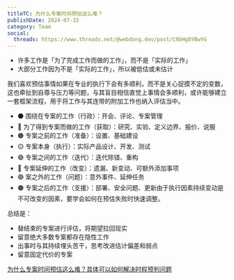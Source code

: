 ```yaml
---
titleTC: 为什么专案时间预估这么难？
publishDate: 2024-07-15
category: Team
social:
  threads: https://www.threads.net/@webdong.dev/post/C9bHg0YBwYG
---
```


- 许多工作是「为了完成工作而做的工作」，而不是「实际的工作」
- 大部分工作因为不是「实际的工作」，所以被低估或未估计

我们喜欢预估事情如果在专业的执行下会有多顺利，而不是关心捉摸不定的变数，这也牵扯到自尊与压力等问题，与其盲目相信直觉上事情会多顺利，或许能够建立一套框架流程，用于将工作与其连带的附加工作也纳入评估当中。

- ⚫ 围绕在专案的工作（行政）：开会、评论、专案管理
- 🔴 为了得到专案而做的工作（获取）：研究、实验、定义边界、报价、说服
- 🟠 专案之前的工作（准备）：设置、基础建设
- 🟡 专案本身（执行）：实际产品设计、开发、测试
- 🟢 专案之间的工作（迭代）：迭代除错、重构
- 🔵 专案延伸的工作（改变）：遗漏、新变动、可额外添加事项
- 🟣 案之外的工作（问题）：意外事件、延伸任务
- 🟤 专案之后的工作（支援）：部署、安全问题、更新由于执行因素持续变动是不可改变的因素，要学会如何在预估失败时快速调整。

总结是：

- 替结束的专案进行评估，将期望拉回现实
- 留意绝大多数专案都存在隐性工作
- 出事时与其持续埋头苦干，思考改进估计偏差和弱点
- 留意固定代价的专案

[为什么专案时间预估这么难？具体可以如何解决时程预判问题](https://www.webdong.dev/post/why-is-time-estimating-hard/)

